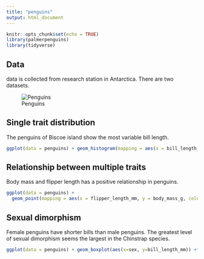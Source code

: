 ```yaml
---
title: "penguins"
output: html_document
---
```


```r
knitr::opts_chunk$set(echo = TRUE)
library(palmerpenguins)
library(tidyverse)
```

## Data

data is collected from research station in Antarctica. There are two datasets. 

![Penguins](https://www.cabq.gov/artsculture/biopark/news/10-cool-facts-about-penguins/@@images/1a36b305-412d-405e-a38b-0947ce6709ba.jpeg)

## Single trait distribution


The penguins of Biscoe island show the most variable bill length. 

```r
ggplot(data = penguins) + geom_histogram(mapping = aes(x = bill_length_mm)) + facet_wrap("island")
```


## Relationship between multiple traits 

Body mass and flipper length has a positive relationship in penguins. 

```r
ggplot(data = penguins) + 
  geom_point(mapping = aes(x = flipper_length_mm, y = body_mass_g, color = species)) 
```


## Sexual dimorphism 

Female penguins have shorter bills than male penguins. The greatest level of sexual dimorphism seems the largest in the Chinstrap species. 

```r
ggplot(data = penguins) + geom_boxplot(aes(x=sex, y=bill_length_mm)) +facet_wrap("species")

```

